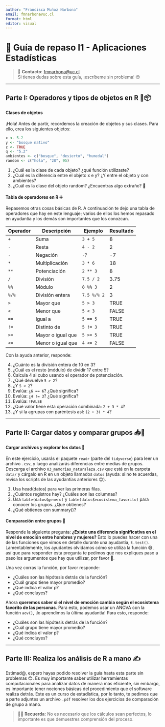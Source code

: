 ```yaml
---
author: "Francisca Muñoz Narbona"
email: fmnarbona@uc.cl
format: html
editor: visual
---
```


# 🧪 Guía de repaso I1 - Aplicaciones Estadísticas

> 💌 **Contacto:** [fmnarbona@uc.cl](mailto:fmnarbona@uc.cl)  
> Si tienes dudas sobre esta guía, ¡escríbeme sin problema! 😊

---

## Parte I: Operadores y tipos de objetos en R 🌿📦

#### Clases de objetos

¡Hola! Antes de partir, recordemos la creación de objetos y sus clases. Para ello, crea los siguientes objetos:

```r
x <- 5.2
y <- "bosque nativo"
z <- TRUE
q <- "5.2"
ambientes <- c("bosque", "desierto", "humedal")
random <- c("hola", "28", 95)
```

1. ¿Cuál es la clase de cada objeto? ¿qué función utilizaste?
2. ¿Cuál es la diferencia entre el objeto x e y? ¿Y entre el objeto y con ambientes?
3. ¿Cuál es la clase del objeto random? ¿Encuentras algo extraño? 🤔

#### Tabla de operadores en R ➕
Repasemos otras cosas básicas de R. A continuación te dejo una tabla de operadores que hay en este lenguaje; varios de ellos los hemos repasado en ayudantía y los demás son importantes que los conozcan.

| Operador | Descripción          | Ejemplo         | Resultado |
|----------|----------------------|------------------|-----------|
| `+`      | Suma                 | `3 + 5`          | 8         |
| `-`      | Resta                | `4 - 2`          | 2         |
| `-`      | Negación             | `-7`             | -7        |
| `*`      | Multiplicación       | `3 * 6`          | 18        |
| `**`     | Potenciación         | `2 ** 3`         | 8         |
| `/`      | División             | `7.5 / 2`        | 3.75      |
| `%%`     | Módulo               | `8 %% 3`         | 2         |
| `%/%`    | División entera      | `7.5 %/% 2`      | 3         |
| `>`      | Mayor que            | `5 > 3`          | TRUE      |
| `<`      | Menor que            | `5 < 3`          | FALSE     |
| `==`     | Igual a              | `5 == 5`         | TRUE      |
| `!=`     | Distinto de          | `5 != 3`         | TRUE      |
| `>=`     | Mayor o igual que    | `5 >= 5`         | TRUE      |
| `<=`     | Menor o igual que    | `4 <= 2`         | FALSE     |


Con la ayuda anterior, responde:

4. ¿Cuánto es la división entera de 10 en 3?
5. ¿Cuál es el resto (módulo) de dividir 17 entre 5?
6. Calcula 4 al cubo usando el operador de potenciación.
7. ¿Qué devuelve `5 > 2`?
8. ¿Y `5 < 2`?
9. Evalúa: ¿`6 == 6`? ¿Qué significa?
9. Evalúa: ¿`4 != 3`? ¿Qué significa?
10. Evalúa: `!FALSE`
11. ¿Qué valor tiene esta operación combinada: `2 + 3 * 4`?
12. ¿Y si la agrupas con paréntesis así: `(2 + 3) * 4`?

---

## Parte II: Cargar datos y comparar grupos 📥🧪

#### Cargar archivos y explorar los datos 📂

En este ejercicio, usarás el paquete `readr` (parte del `tidyverse`) para leer un archivo `.csv`, y luego analizarás diferencias entre medias de grupos. Descarga el archivo `03_memorias_naturaleza.csv` que está en la carpeta `data/` y cárgalo en R  en un objeto llamados `datos` (ayuda: si no te acuerdas, revisa los scripts de las ayudantías anteriores 😊).

1. Usa head(datos) para ver las primeras filas.
2. ¿Cuántos registros hay? ¿Cuáles son las columnas?
3. Usa `table(datos$genero)` y `table(datos$ecosistema_favorito)` para conocer los grupos. ¿Qué obtienes?
4. ¿Qué obtienes con summary()?

#### Comparación entre grupos 👥

Responde la siguiente pregunta: **¿Existe una diferencia significativa en el nivel de emoción entre hombres y mujeres?** Esto lo puedes hacer con una de las funciones que vimos en detalle durante una ayudantía, `t.test()`. Lamentablemente, los ayudantes olvidamos cómo se utiliza la función 😅, así que para responder esta pregunta te pedimos que nos expliques paso a paso los argumentos que hay que utilizar, por favor 🙏.

Una vez corras la función, por favor responde:

- ¿Cuáles son las hipótesis detrás de la función?
- ¿Cuál grupo tiene mayor promedio?
- ¿Qué indica el valor p?
- ¿Qué concluyes?

Ahora **queremos saber si el nivel de emoción cambia según el ecosistema favorito de las personas**. Para esto, podemos usar un ANOVA con la función `aov()`, ¡lo aprendimos la última ayudantía! Para esto, responde:

- ¿Cuáles son las hipótesis detrás de la función?
- ¿Cuál grupo tiene mayor promedio?
- ¿Qué indica el valor p?
- ¿Qué concluyes?

---

## Parte III: Realiza los análisis de R a mano ✍️

Estimad@, espero hayas podido resolver la guía hasta esta parte sin problemas 😊. Es muy importante saber utilizar herramientas computacionales para analizar datos de manera más eficiente, sin embargo, es importante tener nociones básicas del procedimiento que el software realiza detrás. Este es un curso de estadística, por lo tanto, te pedimos que a parte adjuntes un archivo `.pdf` resolver los dos ejercicios de comparación de grupo a mano. 


> 🙋‍♀️ **Recuerda:** No es necesario que los cálculos sean perfectos, lo importante es que demuestres comprensión del proceso.




